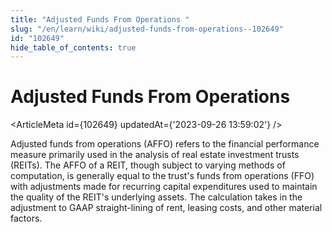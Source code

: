 ```yaml
---
title: "Adjusted Funds From Operations "
slug: "/en/learn/wiki/adjusted-funds-from-operations--102649"
id: "102649"
hide_table_of_contents: true
---
```



# Adjusted Funds From Operations 

<ArticleMeta id={102649} updatedAt={'2023-09-26 13:59:02'} />
<div className='border-solid border-b border-t-0 my-4 border-[var(--ifm-color-gray-300)]' />

Adjusted funds from operations (AFFO) refers to the financial performance measure primarily used in the analysis of real estate investment trusts (REITs). The AFFO of a REIT, though subject to varying methods of computation, is generally equal to the trust's funds from operations (FFO) with adjustments made for recurring capital expenditures used to maintain the quality of the REIT's underlying assets. The calculation takes in the adjustment to GAAP straight-lining of rent, leasing costs, and other material factors.
